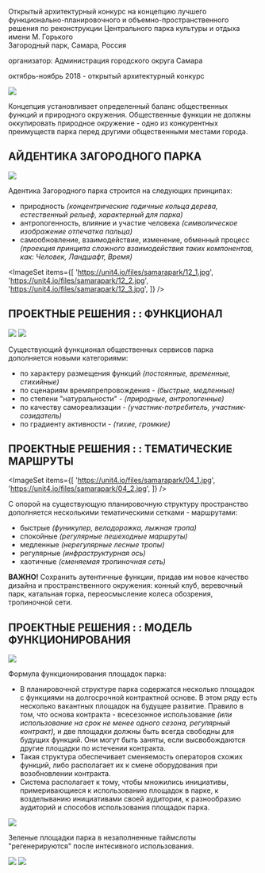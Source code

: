 
<Title>ЗАГОРОДНЫЙ ПАРК : : САМАРА</Title>

Открытый архитектурный конкурс на концепцию лучшего функционально-планировочного и объемно-пространственного 
решения по реконструкции Центрального парка культуры и отдыха имени М. Горького<br/>
Загородный парк, Самара, Россия

организатор: Администрация городского округа Самара

октябрь-ноябрь 2018 - открытый архитектурный конкурс


<Image src='https://unit4.io/files/samarapark/01.jpg'/>

Концепция установливает определенный баланс общественных функций и природного окружения.
Общественные функции не должны оккупировать природное окружение - одно из конкурентных
преимуществ парка перед другими общественными местами города.

## АЙДЕНТИКА ЗАГОРОДНОГО ПАРКА

<Image src='https://unit4.io/files/samarapark/07.jpg'/>

Aдентика Загородного парка строится на следующих принципах:
- природность *(концентрические годичные кольца дерева, естественный рельеф, характерный для парка)*
- антропогенность, влияние и участие человека *(символическое изображение отпечатка пальца)*
- самообновление, взаимодействие, изменение, обменный процесс *(проекция принципа сложного
  взаимодействия таких компонентов, как: Человек, Ландшафт, Время)*

<ImageSet
    items={[
        'https://unit4.io/files/samarapark/12_1.jpg',
        'https://unit4.io/files/samarapark/12_2.jpg',
        'https://unit4.io/files/samarapark/12_3.jpg',
    ]}
/>

## ПРОЕКТНЫЕ РЕШЕНИЯ : : ФУНКЦИОНАЛ

<Image src='https://unit4.io/files/samarapark/02.jpg'/>
<Image src='https://unit4.io/files/samarapark/03.jpg'/>

Существующий функционал общественных сервисов парка дополняется новыми категориями:

- по характеру размещения функций *(постоянные, временные, стихийные)*
- по сценариям времяпрепровождения - *(быстрые, медленные)*
- по степени "натуральности" - *(природные, антропогенные)*
- по качеству самореализации - *(участник-потребитель, участник-созидатель)*
- по градиенту активности - *(тихие, громкие)*


## ПРОЕКТНЫЕ РЕШЕНИЯ : : ТЕМАТИЧЕСКИЕ МАРШРУТЫ

<ImageSet
    items={[
        'https://unit4.io/files/samarapark/04_1.jpg',
        'https://unit4.io/files/samarapark/04_2.jpg',
    ]}
/>


С опорой на существующую планировочную структуру пространство дополняется несколькими тематическими сетками - маршрутами:
- быстрые *(фуникулер, велодорожка, лыжная тропа)*
- спокойные *(регулярные пешеходные маршруты)*
- медленные *(нерегулярные лесные тропы)*
- регулярные *(инфраструктурная ось)*
- хаотичные *(сменяемая тропиночная сеть)*

**ВАЖНО!** Сохранить аутентичные функции, придав им новое качество дизайна и пространственного окружения: конный клуб, веревочный парк, катальная горка, переосмысление колеса обозрения, тропиночной сети.


## ПРОЕКТНЫЕ РЕШЕНИЯ : : МОДЕЛЬ ФУНКЦИОНИРОВАНИЯ

<Image src='https://unit4.io/files/samarapark/05.jpg'/>

Формула функционирования площадок парка:
- В планировочной структуре парка содержатся несколько площадок с функциями на долгосрочной
  контрактной основе. В этом ряду есть несколько вакантных площадок на будущее развитие.
  Правило в том, что основа контракта - всесезонное использование *(или использование на 
  срок не менее одного сезона, регулярный контракт),* и две площадки должны быть всегда свободны
  для будущих функций. Они могут быть заняты, если высвобождаются другие площадки по истечении контракта. 
- Такая структура обеспечивает сменяемость операторов схожих функций, либо располагает их
  к смене оборудования при возобновлении контракта. 
- Cистема располагает к тому, чтобы множились инициативы, примеривающиеся к использованию
  площадок в парке, к возделыванию инициативами своей аудитории,
  к разнообразию аудиторий и способов использования площадок парка.

<Image src='https://unit4.io/files/samarapark/06.jpg'/>

Зеленые площадки парка в незаполненные таймслоты "регенерируются" после интесивного использования.

<Image src='https://unit4.io/files/samarapark/09.jpg'/>
<ImageSet
    items={[
        'https://unit4.io/files/samarapark/11_1.jpg',
        'https://unit4.io/files/samarapark/11_2.jpg',
    ]}
/>
<Image src='https://unit4.io/files/samarapark/10.jpg'/>